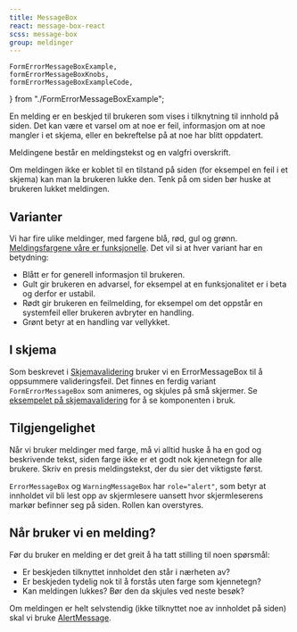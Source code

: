 ```yaml
---
title: MessageBox
react: message-box-react
scss: message-box
group: meldinger
---
```


    FormErrorMessageBoxExample,
    formErrorMessageBoxKnobs,
    formErrorMessageBoxExampleCode,
} from "./FormErrorMessageBoxExample";

<Ingress>
    En melding er en beskjed til brukeren som vises i tilknytning til innhold på siden. Det kan være et varsel om at noe
    er feil, informasjon om at noe mangler i et skjema, eller en bekreftelse på at noe har blitt oppdatert.
</Ingress>
<ComponentExample
    title="MessageBox"
    component={MessageBoxExample}
    knobs={messageBoxExampleKnobs}
    codeExample={messageBoxExampleCode}
/>

Meldingene består en meldingstekst og en valgfri overskrift.

Om meldingen ikke er koblet til en tilstand på siden (for eksempel en feil i et skjema) kan man la brukeren lukke den. Tenk på om siden bør huske at brukeren lukket meldingen.

## Varianter

Vi har fire ulike meldinger, med fargene blå, rød, gul og grønn. [Meldingsfargene våre er funksjonelle](/profil/farger#meldingsfargene). Det vil si at hver variant har en betydning:

-   Blått er for generell informasjon til brukeren.
-   Gult gir brukeren en advarsel, for eksempel at en funksjonalitet er i beta og derfor er ustabil.
-   Rødt gir brukeren en feilmelding, for eksempel om det oppstår en systemfeil eller brukeren avbryter en handling.
-   Grønt betyr at en handling var vellykket.

## I skjema

Som beskrevet i [Skjemavalidering](/profil/skjemadesign#skjemavalidering) bruker vi en ErrorMessageBox til å oppsummere valideringsfeil. Det finnes en ferdig variant `FormErrorMessageBox` som animeres, og skjules på små skjermer. Se [eksempelet på skjemavalidering](/demoer/skjemavalidering) for å se komponenten i bruk.

<ComponentExample
    title="FormErrorMessageBox"
    component={FormErrorMessageBoxExample}
    knobs={formErrorMessageBoxKnobs}
    codeExample={formErrorMessageBoxExampleCode}
/>

## Tilgjengelighet

Når vi bruker meldinger med farge, må vi alltid huske å ha en god og beskrivende tekst, siden farge ikke er et godt nok kjennetegn for alle brukere. Skriv en presis meldingstekst, der du sier det viktigste først.

`ErrorMessageBox` og `WarningMessageBox` har `role="alert"`, som betyr at innholdet vil bli lest opp av skjermlesere uansett hvor skjermleserens markør befinner seg på siden. Rollen kan overstyres.

## Når bruker vi en melding?

Før du bruker en melding er det greit å ha tatt stilling til noen spørsmål:

-   Er beskjeden tilknyttet innholdet den står i nærheten av?
-   Er beskjeden tydelig nok til å forstås uten farge som kjennetegn?
-   Kan meldingen lukkes? Bør den da skjules ved neste besøk?

Om meldingen er helt selvstendig (ikke tilknyttet noe av innholdet på siden) skal vi bruke [AlertMessage](/komponenter/alertmessage).

<Grid>
    <DoDontExample
        type="do"
        description="Vis meldingen i kontekst av innholdet"
        image="/assets/do-donts/alert-message-dont-1.png"
    />
</Grid>
